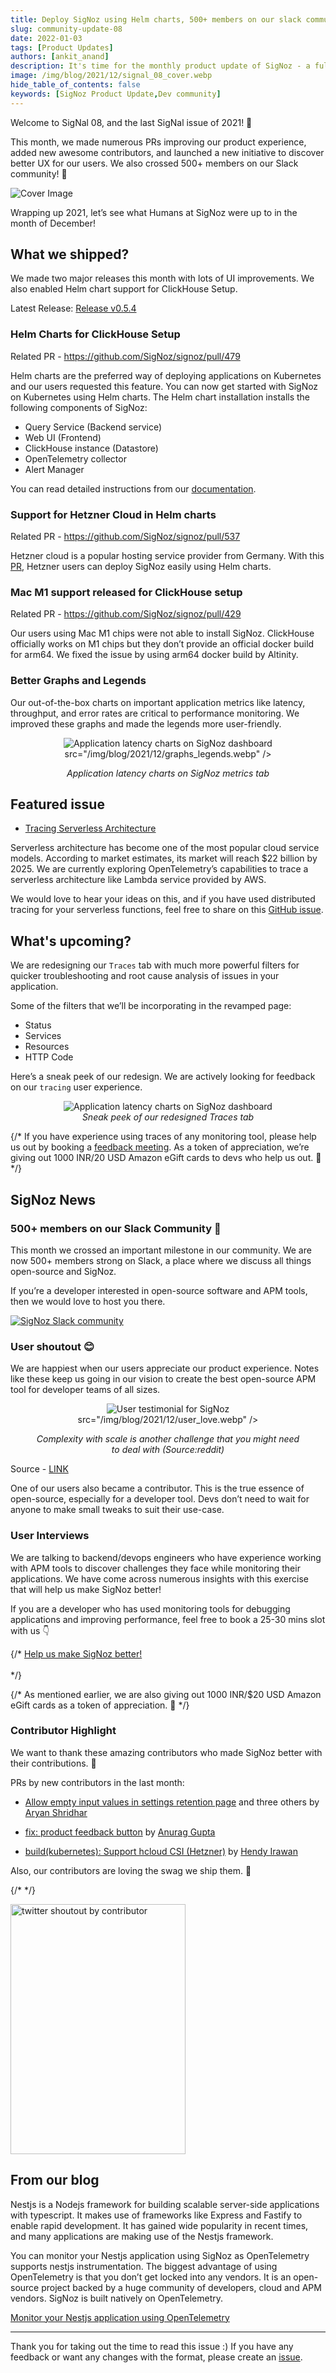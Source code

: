 ```yaml
---
title: Deploy SigNoz using Helm charts, 500+ members on our slack community - SigNal 08
slug: community-update-08
date: 2022-01-03
tags: [Product Updates]
authors: [ankit_anand]
description: It's time for the monthly product update of SigNoz - a full-stack open-source APM tool. Find out what we've been upto at SigNoz during December, 2021.
image: /img/blog/2021/12/signal_08_cover.webp
hide_table_of_contents: false
keywords: [SigNoz Product Update,Dev community]
---
```

Welcome to SigNal 08, and the last SigNal issue of 2021! 🥳

This month, we made numerous PRs improving our product experience, added new awesome contributors, and launched a new initiative to discover better UX for our users. We also crossed 500+ members on our Slack community! 🥳



![Cover Image](/img/blog/2021/12/signal_08_cover.webp)

Wrapping up 2021, let’s see what Humans at SigNoz were up to in the month of December!

## What we shipped?

We made two major releases this month with lots of UI improvements. We also enabled Helm chart support for ClickHouse Setup.

Latest Release: <a href = "https://github.com/SigNoz/signoz/releases/tag/v0.5.4" rel="noopener noreferrer nofollow" target="_blank" >Release v0.5.4</a>

### Helm Charts for ClickHouse Setup

Related PR - <a href = "https://github.com/SigNoz/signoz/pull/479" rel="noopener noreferrer nofollow" target="_blank" >https://github.com/SigNoz/signoz/pull/479</a>

Helm charts are the preferred way of deploying applications on Kubernetes and our users requested this feature. You can now get started with SigNoz on Kubernetes using Helm charts. The Helm chart installation installs the following components of SigNoz:

- Query Service (Backend service)
- Web UI (Frontend)
- ClickHouse instance (Datastore)
- OpenTelemetry collector
- Alert Manager

You can read detailed instructions from our [documentation](https://signoz.io/docs/install/kubernetes).

### Support for Hetzner Cloud in Helm charts

Related PR - <a href = "https://github.com/SigNoz/signoz/pull/537" rel="noopener noreferrer nofollow" target="_blank" >https://github.com/SigNoz/signoz/pull/537</a>

Hetzner cloud is a popular hosting service provider from Germany. With this [PR](https://github.com/SigNoz/signoz/pull/537), Hetzner users can deploy SigNoz easily using Helm charts.

### Mac M1 support released for ClickHouse setup

Related PR - <a href = "https://github.com/SigNoz/signoz/pull/429" rel="noopener noreferrer nofollow" target="_blank" >https://github.com/SigNoz/signoz/pull/429</a>

Our users using Mac M1 chips were not able to install SigNoz. ClickHouse officially works on M1 chips but they don’t provide an official docker build for arm64. We fixed the issue by using arm64 docker build by Altinity.

### Better Graphs and Legends

Our out-of-the-box charts on important application metrics like latency, throughput, and error rates are critical to performance monitoring. We improved these graphs and made the legends more user-friendly.

<figure data-zoomable align='center'>
    <img className="box-shadowed-image"
   alt="Application latency charts on SigNoz dashboard"
   
   src="/img/blog/2021/12/graphs_legends.webp"
   />
<figcaption><i>Application latency charts on SigNoz metrics tab</i></figcaption>
</figure>


## Featured issue

- <a href = "https://github.com/SigNoz/signoz/issues/530" rel="noopener noreferrer nofollow" target="_blank" >Tracing Serverless Architecture</a>

Serverless architecture has become one of the most popular cloud service models. According to market estimates, its market will reach \$22 billion by 2025. We are currently exploring OpenTelemetry’s capabilities to trace a serverless architecture like Lambda service provided by AWS.

We would love to hear your ideas on this, and if you have used distributed tracing for your serverless functions, feel free to share on this [GitHub issue](https://github.com/SigNoz/signoz/issues/530).

## What's upcoming?

We are redesigning our `Traces` tab with much more powerful filters for quicker troubleshooting and root cause analysis of issues in your application.

Some of the filters that we’ll be incorporating in the revamped page:

- Status
- Services
- Resources
- HTTP Code

Here’s a sneak peek of our redesign. We are actively looking for feedback on our `tracing` user experience.

<figure data-zoomable align='center'>
    <img className="box-shadowed-image"
   alt="Application latency charts on SigNoz dashboard"
   src="/img/blog/2021/12/trace_filters_v2_search.webp"
   />
<figcaption><i>Sneak peek of our redesigned Traces tab</i></figcaption>
</figure>


{/* If you have experience using traces of any monitoring tool, please help us out by booking a [feedback meeting](https://calendly.com/ankit-signoz/user-feedback). As a token of appreciation, we’re giving out 1000 INR/20 USD Amazon eGift cards to devs who help us out. 🙂 */}

## SigNoz News

### 500+ members on our Slack Community 🥳

This month we crossed an important milestone in our community. We are now 500+ members strong on Slack, a place where we discuss all things open-source and SigNoz.

If you’re a developer interested in open-source software and APM tools, then we would love to host you there.

[![SigNoz Slack community](/img/blog/common/join_slack_cta.webp)](https://signoz.io/slack)

### User shoutout 😊

We are happiest when our users appreciate our product experience. Notes like these keep us going in our vision to create the best open-source APM tool for developer teams of all sizes.

<figure data-zoomable align='center'>
    <img className="box-shadowed-image"
   alt="User testimonial for SigNoz"
   
   src="/img/blog/2021/12/user_love.webp"
   />
<figcaption><i>Complexity with scale is another challenge that you might need to deal with (Source:reddit)</i></figcaption>
</figure>


Source - [LINK](https://www.linkedin.com/posts/pawan-bhadauria-25980b7_seed-to-scale-podcast-series-by-accel-insights-activity-6877448856892768256-Fapw)

One of our users also became a contributor. This is the true essence of open-source, especially for a developer tool. Devs don’t need to wait for anyone to make small tweaks to suit their use-case.

### User Interviews

We are talking to backend/devops engineers who have experience working with APM tools to discover challenges they face while monitoring their applications. We have come across numerous insights with this exercise that will help us make SigNoz better!

If you are a developer who has used monitoring tools for debugging applications and improving performance, feel free to book a 25-30 mins slot with us 👇

{/* [Help us make SigNoz better!](https://calendly.com/ankit-signoz/user-feedback)<br></br> */}

{/* As mentioned earlier, we are also giving out 1000 INR/\$20 USD Amazon eGift cards as a token of appreciation. 🙌 */}

### Contributor Highlight

We want to thank these amazing contributors who made SigNoz better with their contributions. 🤗

PRs by new contributors in the last month:

- [Allow empty input values in settings retention page](https://github.com/SigNoz/signoz/pull/459) and three others by [Aryan Shridhar](https://github.com/aryanshridhar)

- [fix: product feedback button](https://github.com/SigNoz/signoz/pull/458) by [Anurag Gupta](https://github.com/Anurag5086)

- [build(kubernetes): Support hcloud CSI (Hetzner)](https://github.com/SigNoz/signoz/pull/537) by [Hendy Irawan](https://github.com/ceefour)

Also, our contributors are loving the swag we ship them. 🥳

{/* <!-- [<figure data-zoomable align='center'>
    <img className="box-shadowed-image"
   alt="User testimonial for SigNoz"
   src="/img/blog/2021/12/contributor_swag_love.webp"
   width={300}
/>](https://twitter.com/anurag_gupta23/status/1476089058384252929) --> */}

<div align="left">
<a href="https://twitter.com/anurag_gupta23/status/1476089058384252929">
  <img src="/img/blog/2021/12/contributor_swag_love.webp" alt="twitter shoutout by contributor"
       height = "400" width = "280"/> </a>
</div>

## From our blog

Nestjs is a Nodejs framework for building scalable server-side applications with typescript. It makes use of frameworks like Express and Fastify to enable rapid development. It has gained wide popularity in recent times, and many applications are making use of the Nestjs framework.

You can monitor your Nestjs application using SigNoz as OpenTelemetry supports nestjs instrumentation. The biggest advantage of using OpenTelemetry is that you don’t get locked into any vendors. It is an open-source project backed by a huge community of developers, cloud and APM vendors. SigNoz is built natively on OpenTelemetry.

[Monitor your Nestjs application using OpenTelemetry](https://signoz.io/blog/opentelemetry-nestjs/)

---

Thank you for taking out the time to read this issue :) If you have any feedback or want any changes with the format, please create an [issue](https://github.com/SigNoz/signoz/issues).

